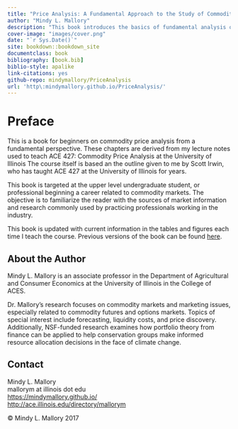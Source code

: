```yaml
--- 
title: "Price Analysis: A Fundamental Approach to the Study of Commodity Prices"
author: "Mindy L. Mallory"
description: "This book introduces the basics of fundamental analysis of prices in food commodity markets. Learn how to follow and understand futures markets for commodities like corn, soybeans, wheat, live cattle, feeder cattle, hogs, ethanol, and crude oil. Learn about calendar, wheat, soybean crush, corn crush, and cattle crush spreads. Most importantly, learn about which USDA reports are important to markets, when they come out, and why they move prices, with special emphasis on the WASDE, Grain Stocks, Prospective Plantings, Planted Acres,  Crop Production, and Crop Progress and Condition reports."
cover-image: "images/cover.png"
date: "`r Sys.Date()`"
site: bookdown::bookdown_site
documentclass: book
bibliography: [book.bib]
biblio-style: apalike
link-citations: yes
github-repo: mindymallory/PriceAnalysis
url: 'http\:mindymallory.github.io/PriceAnalysis/'
---
```




# Preface {-}

This is a book for beginners on commodity price analysis from a fundamental perspective. These chapters are derived from my lecture notes used to teach ACE 427: Commodity Price Analysis at the University of Illinois The course itself is based an the outline given to me by Scott Irwin, who has taught ACE 427 at the University of Illinois for years. 

This book is targeted at the upper level undergraduate student, or professional beginning a career related to commodity markets. The objective is to familiarize the reader with the sources of market information and research commonly used by practicing professionals working in the industry.

This book is updated with current information in the tables and figures each time I teach the course. Previous versions of the book can be found [here](https://github.com/mindymallory/PriceAnalysis/releases).

## About the Author {-}

Mindy L. Mallory is an associate professor in the Department of Agricultural and Consumer Economics at the University of Illinois in the College of ACES.

Dr. Mallory’s research focuses on commodity markets and marketing issues, especially related to commodity futures and options markets. Topics of special interest include forecasting, liquidity costs, and price discovery. Additionally, NSF-funded research examines how portfolio theory from finance can be applied to help conservation groups make informed resource allocation decisions in the face of climate change.

## Contact {-}
Mindy L. Mallory  
mallorym at illinois dot edu  
[https://mindymallory.github.io/](https://mindymallory.github.io/)  
[http://ace.illinois.edu/directory/mallorym](http://ace.illinois.edu/directory/mallorym)

<p>&copy; Mindy L. Mallory 2017</p>
